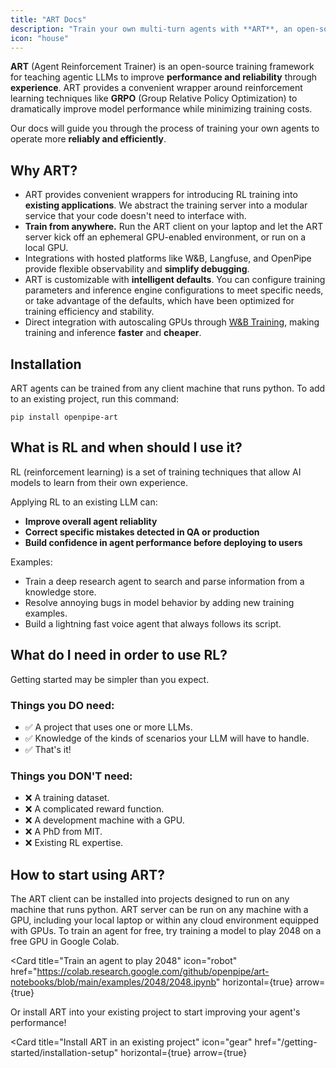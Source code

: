 ```yaml
---
title: "ART Docs"
description: "Train your own multi-turn agents with **ART**, an open-source framework for LLM reinforcement learning using GRPO."
icon: "house"
---
```


**ART** (Agent Reinforcement Trainer) is an open-source training framework for teaching agentic LLMs to improve **performance and reliability** through **experience**. ART provides a convenient wrapper around reinforcement learning techniques like **GRPO** (Group Relative Policy Optimization) to dramatically improve model performance while minimizing training costs.

Our docs will guide you through the process of training your own agents to operate more **reliably and efficiently**.

<div className="cards-container">
  <div className="card-wrapper">
    <Card
      title="Quick Start"
      icon="forward"
      href="/getting-started/quick-start"
      horizontal={true}
      arrow={true}
    ></Card>
  </div>
  <div className="card-wrapper">
    <Card
      title="Notebooks"
      icon="book"
      href="/getting-started/notebooks"
      horizontal={true}
      arrow={true}
    ></Card>
  </div>
</div>
<div className="cards-container">
  <div className="card-wrapper">
    <Card
      title="Supported Models"
      icon="robot"
      href="/resources/models"
      horizontal={true}
      arrow={true}
    ></Card>
  </div>
  <div className="card-wrapper">
    <Card
      title="FAQ"
      icon="block-question"
      href="/getting-started/faq"
      horizontal={true}
      arrow={true}
    ></Card>
  </div>
</div>

## Why ART?

- ART provides convenient wrappers for introducing RL training into **existing applications**. We abstract the training server into a modular service that your code doesn't need to interface with.
- **Train from anywhere.** Run the ART client on your laptop and let the ART server kick off an ephemeral GPU-enabled environment, or run on a local GPU.
- Integrations with hosted platforms like W&B, Langfuse, and OpenPipe provide flexible observability and **simplify debugging**.
- ART is customizable with **intelligent defaults**. You can configure training parameters and inference engine configurations to meet specific needs, or take advantage of the defaults, which have been optimized for training efficiency and stability.
- Direct integration with autoscaling GPUs through [W&B Training](https://docs.wandb.ai/guides/training/), making training and inference **faster** and **cheaper**.

## Installation

ART agents can be trained from any client machine that runs python. To add to an existing project, run this command:

```
pip install openpipe-art
```

## What is RL and when should I use it?

RL (reinforcement learning) is a set of training techniques that allow AI models to learn from their own experience.

Applying RL to an existing LLM can:

- **Improve overall agent reliablity**
- **Correct specific mistakes detected in QA or production**
- **Build confidence in agent performance before deploying to users**

Examples:

- Train a deep research agent to search and parse information from a knowledge store.
- Resolve annoying bugs in model behavior by adding new training examples.
- Build a lightning fast voice agent that always follows its script.

## What do I need in order to use RL?

Getting started may be simpler than you expect.

### Things you DO need:

<ul>
  <li>✅ A project that uses one or more LLMs.</li>
  <li>✅ Knowledge of the kinds of scenarios your LLM will have to handle.</li>
  <li>✅ That's it!</li>
</ul>

### Things you DON'T need:

<ul>
  <li>❌ A training dataset.</li>
  <li>❌ A complicated reward function.</li>
  <li>❌ A development machine with a GPU.</li>
  <li>❌ A PhD from MIT.</li>
  <li>❌ Existing RL expertise.</li>
</ul>

## How to start using ART?

The ART client can be installed into projects designed to run on any machine that runs python. ART server can be run on any machine with a GPU, including your local laptop or within any cloud environment equipped with GPUs. To train an agent for free, try training a model to play 2048 on a free GPU in Google Colab.

<Card
  title="Train an agent to play 2048"
  icon="robot"
  href="https://colab.research.google.com/github/openpipe/art-notebooks/blob/main/examples/2048/2048.ipynb"
  horizontal={true}
  arrow={true}
></Card>

Or install ART into your existing project to start improving your agent's performance!

<Card
  title="Install ART in an existing project"
  icon="gear"
  href="/getting-started/installation-setup"
  horizontal={true}
  arrow={true}
></Card>
